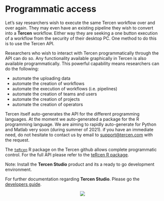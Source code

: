 # Programmatic access {#programmatic-access}
Let's say researchers wish to execute the same Tercen workflow over and over again. They may even have an existing pipeline they wish to convert into a __Tercen__ workflow. Either way they are seeking a one button execution of a workflow from the security of their desktop PC. One method to do this is to use the Tercen API.

Researchers who wish to interact with Tercen programmatically through the API can do so. Any functionality available graphically in Tercen is also available programmatically. This powerful capability means researchers can do the following:

* automate the uploading data
* automate the creation of workflows
* automate the execution of workflows (i.e. pipelines)
* automate the creation of teams and users
* automate the creation of projects
* automate the creation of operators

Tercen itself auto-generates the API for the different programming languages. At the moment we auto-generated a package for the R programming language. We are aiming to rapidly auto-generate for Python and Matlab very soon (during summer of 2021). if you have an immediate need, do not hesitate to contact us by email to <support@tercen.com> with the request.

The [`teRcen`](https://github.com/tercen/teRcen)  R package on the Tercen github allows complete programmatic control. For the full API please refer to the [teRcen R package](https://github.com/tercen/teRcen).

Note: Install the __Tercen Studio__ product and its a ready to go development environment.

For further documentation regarding __Tercen Studio__. Please go the [developers guide](https://tercen.github.io/developers_guide/).

<center>![](images\API.png)</center>

